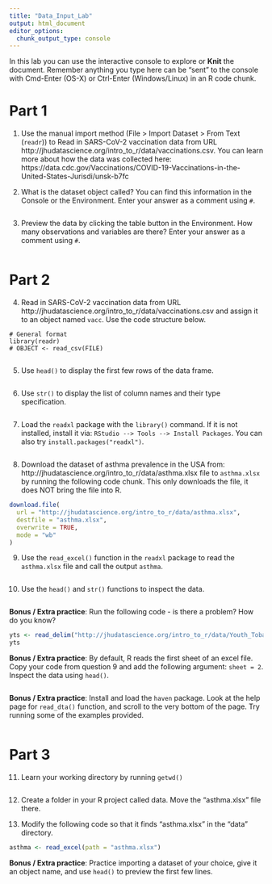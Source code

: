 ```yaml
---
title: "Data_Input_Lab"
output: html_document
editor_options: 
  chunk_output_type: console
---
```


In this lab you can use the interactive console to explore or **Knit** the document. 
Remember anything you type here can be "sent" to the console with Cmd-Enter (OS-X) or Ctrl-Enter (Windows/Linux) in an R code chunk.

# Part 1  

1. Use the manual import method (File > Import Dataset > From Text (`readr`)) to Read in SARS-CoV-2 vaccination data from URL 
http://jhudatascience.org/intro_to_r/data/vaccinations.csv. You can learn more about how the data was collected here: https://data.cdc.gov/Vaccinations/COVID-19-Vaccinations-in-the-United-States-Jurisdi/unsk-b7fc


2. What is the dataset object called? You can find this information in the Console or the Environment. Enter your answer as a comment using `#`.
```r

```


3. Preview the data by clicking the table button in the Environment. How many observations and variables are there? Enter your answer as a comment using `#`.
```r

```


# Part 2

4. Read in SARS-CoV-2 vaccination data from URL 
http://jhudatascience.org/intro_to_r/data/vaccinations.csv
and assign it to an object named `vacc`. Use the code structure below.
```
# General format
library(readr)
# OBJECT <- read_csv(FILE)
```
```r

```


5. Use `head()` to display the first few rows of the data frame. 
```r

```


6. Use `str()` to display the list of column names and their type specification. 
```r

```


7. Load the `readxl` package with the `library()` command. 
If it is not installed, install it via: `RStudio --> Tools --> Install Packages`. You can also try `install.packages("readxl")`.
```r

```


8. Download the dataset of asthma prevalence in the USA from: http://jhudatascience.org/intro_to_r/data/asthma.xlsx file to `asthma.xlsx` by running the following code chunk. This only downloads the file, it does NOT bring the file into R.
```r
download.file(
  url = "http://jhudatascience.org/intro_to_r/data/asthma.xlsx",
  destfile = "asthma.xlsx",
  overwrite = TRUE,
  mode = "wb"
)
```


9. Use the `read_excel()` function in the `readxl` package to read the `asthma.xlsx` file and call the output `asthma`. 
```r

```


10. Use the `head()` and `str()` functions to inspect the data.
```r

```


**Bonus / Extra practice**: Run the following code - is there a problem? How do you know?
```r
yts <- read_delim("http://jhudatascience.org/intro_to_r/data/Youth_Tobacco_Survey_YTS_Data.csv", delim = "\t")
yts

```


**Bonus / Extra practice**: By default, R reads the first sheet of an excel file. Copy your code from question 9 and add the following argument: `sheet = 2`. Inspect the data using `head()`.
```r

```


**Bonus / Extra practice**: Install and load the `haven` package. Look at the help page for `read_dta()` function, and scroll to the very bottom of the page. Try running some of the examples provided.
```r

```


# Part 3

11. Learn your working directory by running `getwd()`
```r

```


12. Create a folder in your R project called data. Move the "asthma.xlsx" file there. 


13. Modify the following code so that it finds "asthma.xlsx" in the "data" directory.
```r
asthma <- read_excel(path = "asthma.xlsx")
```


**Bonus / Extra practice**: Practice importing a dataset of your choice, give it an object name, and use `head()` to preview the first few lines.

